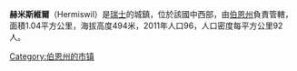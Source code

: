 {{Infobox Swiss town
 | subject_name		= Hermiswil
 | municipality_name	= Hermiswil
 | municipality_type	= former
 | imagepath_coa	= Hermiswil-coat of arms.svg
 | map			= 
 | languages		= German English
 | canton		= 伯恩州
 | iso-code-region 	= CH-BE
 | district		= {{le|Oberaargau}}
 |coordinates = {{coord|47|9|N|7|42|E|display=inline,title}}
 |lat_NS=N|long_EW=E
 | postal_code		= 3475
 | municipality_code	= 0978
 | area			= 1.1
 | elevation		= 494|elevation_description= 
 | population		= 102 | populationof = Dec 2014|  popofyear = 2014
 | website		= 
|}}
'''赫米斯維爾'''（Hermiswil）是[[瑞士|瑞士]]的城鎮，位於該國中西部，由[[伯恩州|伯恩州]]負責管轄，面積1.04平方公里，海拔高度494米，2011年人口96，人口密度每平方公里92人。

{{Switzerland-geo-stub}}
{{normdaten}}
[[Category:伯恩州的市镇|Category:伯恩州的市镇]]